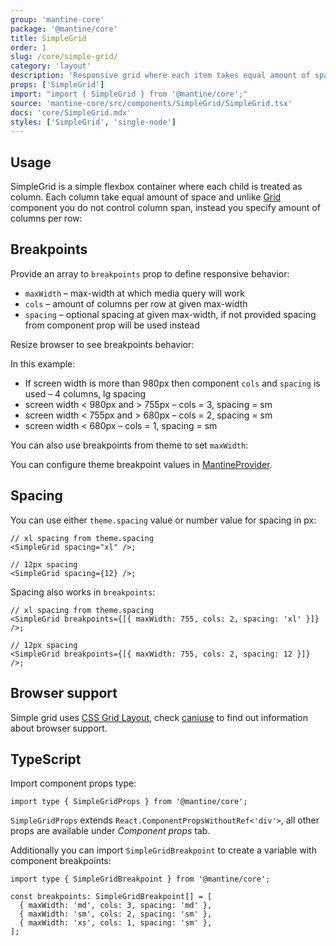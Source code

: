 ```yaml
---
group: 'mantine-core'
package: '@mantine/core'
title: SimpleGrid
order: 1
slug: /core/simple-grid/
category: 'layout'
description: 'Responsive grid where each item takes equal amount of space'
props: ['SimpleGrid']
import: "import { SimpleGrid } from '@mantine/core';"
source: 'mantine-core/src/components/SimpleGrid/SimpleGrid.tsx'
docs: 'core/SimpleGrid.mdx'
styles: ['SimpleGrid', 'single-node']
---
```



## Usage

SimpleGrid is a simple flexbox container where each child is treated as column.
Each column take equal amount of space and unlike [Grid](/core/grid/) component you do not control column span,
instead you specify amount of columns per row:

<Demo data={SimpleGridDemos.configurator} />

## Breakpoints

Provide an array to `breakpoints` prop to define responsive behavior:

- `maxWidth` – max-width at which media query will work
- `cols` – amount of columns per row at given max-width
- `spacing` – optional spacing at given max-width, if not provided spacing from component prop will be used instead

Resize browser to see breakpoints behavior:

<Demo data={SimpleGridDemos.breakpoints} />

In this example:

- If screen width is more than 980px then component `cols` and `spacing` is used – 4 columns, lg spacing
- screen width < 980px and > 755px – cols = 3, spacing = sm
- screen width < 755px and > 680px – cols = 2, spacing = sm
- screen width < 680px – cols = 1, spacing = sm

You can also use breakpoints from theme to set `maxWidth`:

<Demo data={SimpleGridDemos.themeBreakpoints} />

You can configure theme breakpoint values in [MantineProvider](/theming/extend-theme/#breakpoints).

## Spacing

You can use either `theme.spacing` value or number value for spacing in px:

```tsx
// xl spacing from theme.spacing
<SimpleGrid spacing="xl" />;

// 12px spacing
<SimpleGrid spacing={12} />;
```

Spacing also works in `breakpoints`:

```tsx
// xl spacing from theme.spacing
<SimpleGrid breakpoints={[{ maxWidth: 755, cols: 2, spacing: 'xl' }]} />;

// 12px spacing
<SimpleGrid breakpoints={[{ maxWidth: 755, cols: 2, spacing: 12 }]} />;
```

## Browser support

Simple grid uses [CSS Grid Layout](https://developer.mozilla.org/en-US/docs/Web/CSS/CSS_Grid_Layout),
check [caniuse](https://caniuse.com/css-grid) to find out information about browser support.

## TypeScript

Import component props type:

```tsx
import type { SimpleGridProps } from '@mantine/core';
```

`SimpleGridProps` extends `React.ComponentPropsWithoutRef<'div'>`, all other props are available under _Component props_ tab.

Additionally you can import `SimpleGridBreakpoint` to create a variable with component breakpoints:

```tsx
import type { SimpleGridBreakpoint } from '@mantine/core';

const breakpoints: SimpleGridBreakpoint[] = [
  { maxWidth: 'md', cols: 3, spacing: 'md' },
  { maxWidth: 'sm', cols: 2, spacing: 'sm' },
  { maxWidth: 'xs', cols: 1, spacing: 'sm' },
];
```
